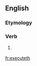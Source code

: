==English==

===Etymology===
{{suffix|execute|eth}}

===Verb===
{{en-verb form}}

# {{archaic}} {{third-person singular of|[[execute]]}}

[[fr:executeth]]